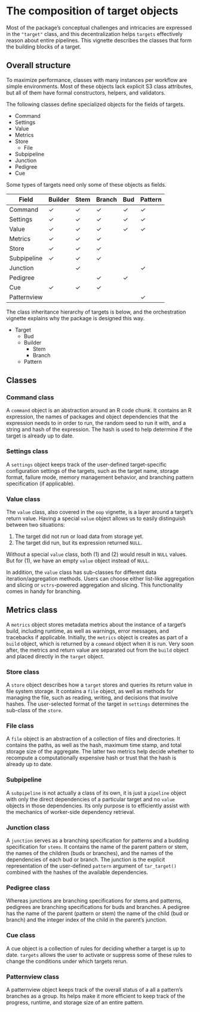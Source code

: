 # The composition of target objects {#composition}

Most of the package's conceptual challenges and intricacies are expressed in the `"target"` class, and this decentralization helps `targets` effectively reason about entire pipelines. This vignette describes the classes that form the building blocks of a target.

## Overall structure

To maximize performance, classes with many instances per workflow are simple environments. Most of these objects lack explicit S3 class attributes, but all of them have formal constructors, helpers, and validators.

The following classes define specialized objects for the fields of targets.

* Command
* Settings
* Value
* Metrics
* Store
    * File
* Subpipeline
* Junction
* Pedigree
* Cue

Some types of targets need only some of these objects as fields.

Field | Builder | Stem | Branch | Bud | Pattern
---|---|---|---|---|---|
Command | ✓ | ✓ | ✓ | ✓ | ✓ |
Settings | ✓ | ✓ | ✓ | ✓ | ✓ |
Value | ✓ | ✓ | ✓ | ✓ | ✓ |
Metrics | ✓ | ✓ | ✓ | | |
Store | ✓ | ✓ | ✓ | | |
Subpipeline | ✓ | ✓ | ✓ |  | |
Junction |  | ✓ |  | | ✓ |
Pedigree |  |  | ✓ | ✓ | |
Cue | ✓ | ✓ | ✓ | | |
Patternview | | | | | ✓ |

The class inheritance hierarchy of targets is below, and the orchestration vignette explains why the package is designed this way.

* Target
    * Bud
    * Builder
        * Stem
        * Branch
    * Pattern

## Classes

### Command class

A `command` object is an abstraction around an R code chunk. It contains an R expression, the names of packages and object dependencies that the expression needs to in order to run, the random seed to run it with, and a string and hash of the expression. The hash is used to help determine if the target is already up to date.

### Settings class

A `settings` object keeps track of the user-defined target-specific configuration settings of the targets, such as the target name, storage format, failure mode, memory management behavior, and branching pattern specification (if applicable).

### Value class

The `value` class, also covered in the `oop` vignette, is a layer around a target's return value. Having a special `value` object allows us to easily distinguish between two situations:

1. The target did not run or load data from storage yet.
1. The target did run, but its expression returned `NULL`.

Without a special `value` class, both (1) and (2) would result in `NULL` values. But for (1), we have an empty `value` object instead of `NULL`.

In addition, the `value` class has sub-classes for different data iteration/aggregation methods. Users can choose either list-like aggregation and slicing or `vctrs`-powered aggregation and slicing. This functionality comes in handy for branching.

## Metrics class

A `metrics` object stores metadata metrics about the instance of a target's build, including runtime, as well as warnings, error messages, and tracebacks if applicable. Initially, the `metrics` object is creates as part of a `build` object, which is returned by a `command` object when it is run. Very soon after, the metrics and return value are separated out from the `build` object and placed directly in the `target` object.

### Store class

A `store` object describes how a `target` stores and queries its return value in file system storage. It contains a `file` object, as well as methods for managing the file, such as reading, writing, and decisions that involve hashes. The user-selected format of the target in `settings` determines the sub-class of the `store`.

### File class

A `file` object is an abstraction of a collection of files and directories. It contains the paths, as well as the hash, maximum time stamp, and total storage size of the aggregate. The latter two metrics help decide whether to recompute a computationally expensive hash or trust that the hash is already up to date.

### Subpipeline

A `subpipeline` is not actually a class of its own, it is just a `pipeline` object with only the direct dependencies of a particular target and no `value` objects in those dependencies. Its only purpose is to efficiently assist with the mechanics of worker-side dependency retrieval.

### Junction class

A `junction` serves as a branching specification for patterns and a budding specification for `stems`. It contains the name of the parent pattern or stem, the names of the children (buds or branches), and the names of the dependencies of each bud or branch. The junction is the explicit representation of the user-defined `pattern` argument of `tar_target()` combined with the hashes of the available dependencies.

### Pedigree class

Whereas junctions are branching specifications for stems and patterns, pedigrees are branching specifications for buds and branches. A pedigree has the name of the parent (pattern or stem) the name of the child (bud or branch) and the integer index of the child in the parent's junction.

### Cue class

A cue object is a collection of rules for deciding whether a target is up to date. `targets` allows the user to activate or suppress some of these rules to change the conditions under which targets rerun.

### Patternview class

A patternview object keeps track of the overall status of a all a pattern's branches as a group. Its helps make it more efficient to keep track of the progress, runtime, and storage size of an entire pattern.
